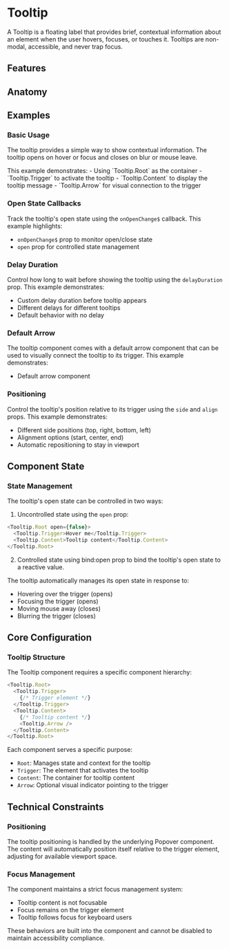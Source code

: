 
# Tooltip
A Tooltip is a floating label that provides brief, contextual information about an element when the user hovers, focuses, or touches it. Tooltips are non-modal, accessible, and never trap focus.

<Showcase name="hero" />

## Features
<Features api={api} />

## Anatomy
<AnatomyTable api={api} />

## Examples

### Basic Usage
The tooltip provides a simple way to show contextual information. The tooltip opens on hover or focus and closes on blur or mouse leave.

<Showcase name="hero" />
This example demonstrates:
- Using `Tooltip.Root` as the container
- `Tooltip.Trigger` to activate the tooltip
- `Tooltip.Content` to display the tooltip message
- `Tooltip.Arrow` for visual connection to the trigger

### Open State Callbacks
Track the tooltip's open state using the `onOpenChange$` callback.
<Showcase name="callbacks" />
This example highlights:
- `onOpenChange$` prop to monitor open/close state
- `open` prop for controlled state management

### Delay Duration
Control how long to wait before showing the tooltip using the `delayDuration` prop.
<Showcase name="delay" />
This example demonstrates:
- Custom delay duration before tooltip appears
- Different delays for different tooltips
- Default behavior with no delay

### Default Arrow
The tooltip component comes with a default arrow component that can be used to visually connect the tooltip to its trigger.
<Showcase name="arrow" />
This example demonstrates:
- Default arrow component

### Positioning
Control the tooltip's position relative to its trigger using the `side` and `align` props.
<Showcase name="positioning" />
This example demonstrates:
- Different side positions (top, right, bottom, left)
- Alignment options (start, center, end)
- Automatic repositioning to stay in viewport

## Component State

### State Management
The tooltip's open state can be controlled in two ways:
1. Uncontrolled state using the `open` prop:
```typescript
<Tooltip.Root open={false}>
  <Tooltip.Trigger>Hover me</Tooltip.Trigger>
  <Tooltip.Content>Tooltip content</Tooltip.Content>
</Tooltip.Root>
```
2. Controlled state using bind:open prop to bind the tooltip's open state to a reactive value.

The tooltip automatically manages its open state in response to:
- Hovering over the trigger (opens)
- Focusing the trigger (opens)
- Moving mouse away (closes)
- Blurring the trigger (closes)

## Core Configuration
### Tooltip Structure
The Tooltip component requires a specific component hierarchy:
```typescript
<Tooltip.Root>
  <Tooltip.Trigger>
    {/* Trigger element */}
  </Tooltip.Trigger>
  <Tooltip.Content>
    {/* Tooltip content */}
    <Tooltip.Arrow />
  </Tooltip.Content>
</Tooltip.Root>
```

Each component serves a specific purpose:
- `Root`: Manages state and context for the tooltip
- `Trigger`: The element that activates the tooltip
- `Content`: The container for tooltip content
- `Arrow`: Optional visual indicator pointing to the trigger

## Technical Constraints

### Positioning
The tooltip positioning is handled by the underlying Popover component. The content will automatically position
itself relative to the trigger element, adjusting for available viewport space.

### Focus Management
The component maintains a strict focus management system:
- Tooltip content is not focusable
- Focus remains on the trigger element
- Tooltip follows focus for keyboard users

These behaviors are built into the component and cannot be disabled to maintain accessibility compliance.

<APITable api={api} />